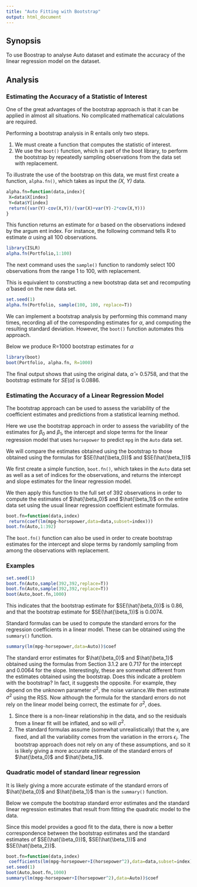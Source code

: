 ```yaml
---
title: "Auto Fitting with Bootstrap"
output: html_document
---
```


## Synopsis

To use Boostrap to analyse Auto dataset and estimate the accuracy of the linear regression model on the dataset.


## Analysis

### Estimating the Accuracy of a Statistic of Interest

One of the great advantages of the bootstrap approach is that it can be
applied in almost all situations. No complicated mathematical calculations are required.

Performing a bootstrap analysis in R entails only two steps.

1. We must create a function that computes the statistic of interest.
2. We use the `boot()` function, which is part of the boot library, to perform the bootstrap by repeatedly sampling observations from the data set with replacement.

To illustrate the use of the bootstrap on this data, we must first create
a function, `alpha.fn()`, which takes as input the *(X, Y)* data.

```r
alpha.fn=function(data,index){
 X=data$X[index]
 Y=data$Y[index]
 return((var(Y)-cov(X,Y))/(var(X)+var(Y)-2*cov(X,Y)))
}
```

This function returns an estimate for $\alpha$ based on the observations indexed by the argum   ent index. For instance, the following command tells R to estimate $\alpha$ using all 100 observations.

```r
library(ISLR)
alpha.fn(Portfolio,1:100)
```

The next command uses the `sample()` function to randomly select 100 observations from the range 1 to 100, with replacement.

This is equivalent to constructing a new bootstrap data set and recomputing $\hat{\alpha}$ based on the new data set.

```r
set.seed(1)
alpha.fn(Portfolio, sample(100, 100, replace=T))
```

We can implement a bootstrap analysis by performing this command many times, recording all of the corresponding estimates for $\alpha$, and computing the resulting standard deviation. However, the `boot()` function automates this approach.

Below we produce R=1000 bootstrap estimates for $\alpha$

```r
library(boot)
boot(Portfolio, alpha.fn, R=1000)
```

The final output shows that using the original data, $\hat{\alpha}$ = 0.5758, and that the bootstrap estimate for $SE(\hat{\alpha})$ is 0.0886.


### Estimating the Accuracy of a Linear Regression Model

The bootstrap approach can be used to assess the variability of the coefficient estimates and predictions from a statistical learning method.

Here we use the bootstrap approach in order to assess the variability of the estimates for $\beta_0$ and $\beta_1$, the intercept and slope terms for the linear regression model that uses `horsepower` to predict `mpg` in the `Auto` data set.

We will compare the estimates obtained using the bootstrap to those obtained using the formulas for $SE(\hat{\beta_0})$ and $SE(\hat{\beta_1})$

We first create a simple function, `boot.fn()`, which takes in the `Auto` data set as well as a set of indices for the observations, and returns the intercept and slope estimates for the linear regression model.

We then apply this function to the full set of 392 observations in order to compute the estimates of $\hat{\beta_0}$ and $\hat{\beta_1}$ on the entire data set using the usual linear regression coefficient estimate formulas.

```r
boot.fn=function(data,index)
 return(coef(lm(mpg~horsepower,data=data,subset=index)))
boot.fn(Auto,1:392)
```

The `boot.fn()` function can also be used in order to create bootstrap estimates for the intercept and slope terms by randomly sampling from among the observations with replacement.

### Examples

```r
set.seed(1)
boot.fn(Auto,sample(392,392,replace=T))
boot.fn(Auto,sample(392,392,replace=T))
boot(Auto,boot.fn,1000)
```

This indicates that the bootstrap estimate for $SE(\hat{\beta_0})$ is 0.86, and that the bootstrap estimate for $SE(\hat{\beta_1})$ is 0.0074.

Standard formulas can be used to compute the standard errors for the regression coefficients in a linear model. These can be obtained using the `summary()` function.

```r
summary(lm(mpg~horsepower,data=Auto))$coef
```

The standard error estimates for $\hat{\beta_0}$ and $\hat{\beta_1}$ obtained using the formulas from Section 3.1.2 are 0.717 for the intercept and 0.0064 for the slope. Interestingly, these are somewhat different from the estimates obtained using the bootstrap. Does this indicate a problem with the bootstrap? In fact, it suggests the opposite. For example, they depend on the unknown parameter $\sigma^2$, the noise variance.We then estimate $\sigma^2$ using the RSS. Now although the formula for the standard errors do not
rely on the linear model being correct, the estimate for $\sigma^2$, does. 

1. Since there is a non-linear relationship in the data, and so the residuals from a linear fit will be inflated, and so will $\sigma^2$.
2. The standard formulas assume (somewhat unrealistically) that the $x_i$ are fixed, and all the variability comes from the variation in the errors $\epsilon_i$. The bootstrap approach does not rely on any of these assumptions, and so it is likely giving a more accurate estimate of the standard errors of $\hat{\beta_0}$ and $\hat{\beta_1}$.


### Quadratic model of standard linear regression

It is likely giving a more accurate estimate of the standard errors of $\hat{\beta_0}$ and $\hat{\beta_1}$ than is the `summary()` function.

Below we compute the bootstrap standard error estimates and the standard linear regression estimates that result from fitting the quadratic model to the data.

Since this model provides a good fit to the data, there is now a better correspondence between the bootstrap estimates and the standard estimates of $SE(\hat{\beta_0})$, $SE(\hat{\beta_1})$ and $SE(\hat{\beta_2})$.

```r
boot.fn=function(data,index)
 coefficients(lm(mpg~horsepower+I(horsepower^2),data=data,subset=index))
set.seed(1)
boot(Auto,boot.fn,1000)
summary(lm(mpg~horsepower+I(horsepower^2),data=Auto))$coef
```

